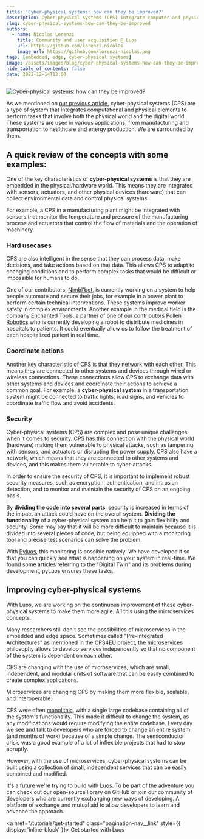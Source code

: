 ```yaml
---
title: 'Cyber-physical systems: how can they be improved?'
description: Cyber-physical systems (CPS) integrate computer and physical elements; let's see with this article how we can improve them.
slug: cyber-physical-systems-how-can-they-be-improved
authors:
  - name: Nicolas Lorenzi
    title: Community and user acquisition @ Luos
    url: https://github.com/lorenzi-nicolas
    image_url: https://github.com/lorenzi-nicolas.png
tags: [embedded, edge, cyber-physical systems]
image: /assets/images/blog/cyber-physical-systems-how-can-they-be-improved-luos.png
hide_table_of_contents: false
date: 2022-12-14T12:00
---
```



![Cyber-physical systems: how can they be improved?](/assets/images/blog/cyber-physical-systems-how-can-they-be-improved-luos.png)

As we mentioned on [our previous article](/blog/cyber-physical-systems), cyber-physical systems (CPS) are a type of system that integrates computational and physical elements to perform tasks that involve both the physical world and the digital world.
These systems are used in various applications, from manufacturing and transportation to healthcare and energy production. We are surrounded by them.

<!--truncate-->

<h2>A quick review of the concepts with some examples:</h2>

One of the key characteristics of **cyber-physical systems** is that they are embedded in the physical/hardware world. This means they are integrated with sensors, actuators, and other physical devices (hardware) that can collect environmental data and control physical systems. 

For example, a CPS in a manufacturing plant might be integrated with sensors that monitor the temperature and pressure of the manufacturing process and actuators that control the flow of materials and the operation of machinery.

<h3>Hard usecases</h3>

CPS are also intelligent in the sense that they can process data, make decisions, and take actions based on that data. This allows CPS to adapt to changing conditions and to perform complex tasks that would be difficult or impossible for humans to do. 

One of our contributors, <a href="https://nimbl-bot.com/" rel="external nofollow">Nimbl'bot</a>, is currently working on a system to help people automate and secure their jobs, for example in a power plant to perform certain technical interventions. These systems improve worker safety in complex environments. Another example in the medical field is the company <a href="https://enchanted.tools/" rel="external nofollow">Enchanted Tools</a>, a partner of one of our contributors <a href="https://www.pollen-robotics.com/" rel="external nofollow">Pollen Robotics</a> who is currently developing a robot to distribute medicines in hospitals to patients. It could eventually allow us to follow the treatment of each hospitalized patient in real time.

<h3>Coordinate actions</h3>

Another key characteristic of CPS is that they network with each other. This means they are connected to other systems and devices through wired or wireless connections. These connections allow CPS to exchange data with other systems and devices and coordinate their actions to achieve a common goal. For example, a **cyber-physical system** in a transportation system might be connected to traffic lights, road signs, and vehicles to coordinate traffic flow and avoid accidents.

<h3>Security</h3>

Cyber-physical systems (CPS) are complex and pose unique challenges when it comes to security. CPS has this connection with the physical world (hardware) making them vulnerable to physical attacks, such as tampering with sensors, and actuators or disrupting the power supply. CPS also have a network, which means that they are connected to other systems and devices, and this makes them vulnerable to cyber-attacks. 

In order to ensure the security of CPS, it is important to implement robust security measures, such as encryption, authentication, and intrusion detection, and to monitor and maintain the security of CPS on an ongoing basis.

By **dividing the code into several parts**, security is increased in terms of the impact an attack could have on the overall system. **Dividing the functionality** of a cyber-physical system can help it to gain flexibility and security. Some may say that it will be more difficult to maintain because it is divided into several pieces of code, but being equipped with a monitoring tool and precise test scenarios can solve the problem.

With [Pyluos](/docs/integrations/pyluos), this monitoring is possible natively. We have developed it so that you can quickly see what is happening on your system in real-time. We found some articles referring to the "Digital Twin" and its problems during development, pyLuos ensures these tasks.

<h2>Improving cyber-physical systems</h2>

With Luos, we are working on the continuous improvement of these cyber-physical systems to make them more agile. All this using the microservices concepts. 

Many researchers still don't see the possibilities of microservices in the embedded and edge space. Sometimes called "Pre-Integrated Architectures" as mentioned in the <a href="https://cps4eu.eu/" rel="external nofollow">CPS4EU project</a>, the microservices philosophy allows to develop services independently so that no component of the system is dependent on each other.

CPS are changing with the use of microservices, which are small, independent, and modular units of software that can be easily combined to create complex applications. 

Microservices are changing CPS by making them more flexible, scalable, and interoperable.

CPS were often [monolithic](/blog/a-way-to-unleash-embedded-systems), with a single large codebase containing all of the system's functionality. This made it difficult to change the system, as any modifications would require modifying the entire codebase. Every day we see and talk to developers who are forced to change an entire system (and months of work) because of a simple change. The semiconductor crisis was a good example of a lot of inflexible projects that had to stop abruptly.

However, with the use of microservices, cyber-physical systems can be built using a collection of small, independent services that can be easily combined and modified.

It's a future we're trying to build with <a href="https://github.com/luos-io" rel="external nofollow">Luos</a>. To be part of the adventure you can check out our open-source library on GitHub or join our community of developers who are currently exchanging new ways of developing. A platform of exchange and mutual aid to allow developers to learn and advance the approach.

<a href="/tutorials/get-started" class="pagination-nav__link" style={{ display: 'inline-block' }}>
  Get started with Luos
</a>
